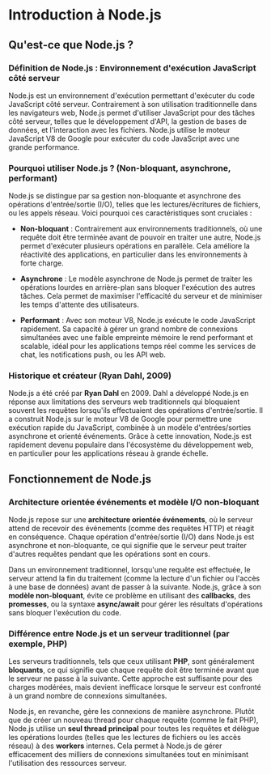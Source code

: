 # **Introduction à Node.js**

## Qu'est-ce que Node.js ?

### Définition de Node.js : Environnement d'exécution JavaScript côté serveur
Node.js est un environnement d'exécution permettant d'exécuter du code JavaScript côté serveur. Contrairement à son utilisation traditionnelle dans les navigateurs web, Node.js permet d'utiliser JavaScript pour des tâches côté serveur, telles que le développement d'API, la gestion de bases de données, et l'interaction avec les fichiers. Node.js utilise le moteur JavaScript V8 de Google pour exécuter du code JavaScript avec une grande performance.

### Pourquoi utiliser Node.js ? (Non-bloquant, asynchrone, performant)
Node.js se distingue par sa gestion non-bloquante et asynchrone des opérations d'entrée/sortie (I/O), telles que les lectures/écritures de fichiers, ou les appels réseau. Voici pourquoi ces caractéristiques sont cruciales :

- **Non-bloquant** : Contrairement aux environnements traditionnels, où une requête doit être terminée avant de pouvoir en traiter une autre, Node.js permet d'exécuter plusieurs opérations en parallèle. Cela améliore la réactivité des applications, en particulier dans les environnements à forte charge.

- **Asynchrone** : Le modèle asynchrone de Node.js permet de traiter les opérations lourdes en arrière-plan sans bloquer l'exécution des autres tâches. Cela permet de maximiser l'efficacité du serveur et de minimiser les temps d'attente des utilisateurs.

- **Performant** : Avec son moteur V8, Node.js exécute le code JavaScript rapidement. Sa capacité à gérer un grand nombre de connexions simultanées avec une faible empreinte mémoire le rend performant et scalable, idéal pour les applications temps réel comme les services de chat, les notifications push, ou les API web.

### Historique et créateur (Ryan Dahl, 2009)
Node.js a été créé par **Ryan Dahl** en 2009. Dahl a développé Node.js en réponse aux limitations des serveurs web traditionnels qui bloquaient souvent les requêtes lorsqu'ils effectuaient des opérations d'entrée/sortie. Il a construit Node.js sur le moteur V8 de Google pour permettre une exécution rapide du JavaScript, combinée à un modèle d'entrées/sorties asynchrone et orienté événements. Grâce à cette innovation, Node.js est rapidement devenu populaire dans l'écosystème du développement web, en particulier pour les applications réseau à grande échelle.

## Fonctionnement de Node.js

### Architecture orientée événements et modèle I/O non-bloquant
Node.js repose sur une **architecture orientée événements**, où le serveur attend de recevoir des événements (comme des requêtes HTTP) et réagit en conséquence. Chaque opération d'entrée/sortie (I/O) dans Node.js est asynchrone et non-bloquante, ce qui signifie que le serveur peut traiter d'autres requêtes pendant que les opérations sont en cours.

Dans un environnement traditionnel, lorsqu'une requête est effectuée, le serveur attend la fin du traitement (comme la lecture d'un fichier ou l'accès à une base de données) avant de passer à la suivante. Node.js, grâce à son **modèle non-bloquant**, évite ce problème en utilisant des **callbacks**, des **promesses**, ou la syntaxe **async/await** pour gérer les résultats d'opérations sans bloquer l'exécution du code.

### Différence entre Node.js et un serveur traditionnel (par exemple, PHP)
Les serveurs traditionnels, tels que ceux utilisant **PHP**, sont généralement **bloquants**, ce qui signifie que chaque requête doit être terminée avant que le serveur ne passe à la suivante. Cette approche est suffisante pour des charges modérées, mais devient inefficace lorsque le serveur est confronté à un grand nombre de connexions simultanées.

Node.js, en revanche, gère les connexions de manière asynchrone. Plutôt que de créer un nouveau thread pour chaque requête (comme le fait PHP), Node.js utilise un **seul thread principal** pour toutes les requêtes et délègue les opérations lourdes (telles que les lectures de fichiers ou les accès réseau) à des **workers** internes. Cela permet à Node.js de gérer efficacement des milliers de connexions simultanées tout en minimisant l'utilisation des ressources serveur.